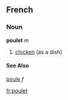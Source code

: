 ==French==
===Noun===
'''poulet''' ''m''

# [[chicken]] (as a dish)

====See Also====
[[poule]] ''f''

[[fr:poulet]]
